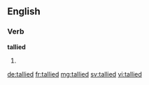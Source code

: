 ==English==

===Verb===
'''tallied'''

# {{en-past of|tally}}

[[de:tallied]]
[[fr:tallied]]
[[mg:tallied]]
[[sv:tallied]]
[[vi:tallied]]
